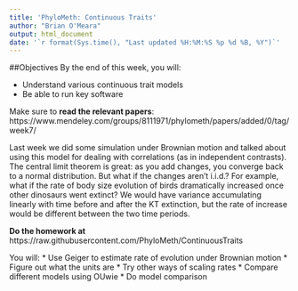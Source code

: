 ```yaml
---
title: 'PhyloMeth: Continuous Traits'
author: "Brian O'Meara"
output: html_document
date: '`r format(Sys.time(), "Last updated %H:%M:%S %p %d %B, %Y")`'
---
```




##Objectives
By the end of this week, you will:

* Understand various continuous trait models
* Be able to run key software

Make sure to **read the relevant papers**: https://www.mendeley.com/groups/8111971/phylometh/papers/added/0/tag/week7/    

Last week we did some simulation under Brownian motion and talked about using this model for dealing with correlations (as in independent contrasts). The central limit theorem is great: as you add changes, you converge back to a normal distribution. But what if the changes aren't i.i.d.? For example, what if the rate of body size evolution of birds dramatically increased once other dinosaurs went extinct? We would have variance accumulating linearly with time before and after the KT extinction, but the rate of increase would be different between the two time periods. 

**Do the homework at** https://raw.githubusercontent.com/PhyloMeth/ContinuousTraits

You will:
* Use Geiger to estimate rate of evolution under Brownian motion
* Figure out what the units are
* Try other ways of scaling rates
* Compare different models using OUwie
* Do model comparison
